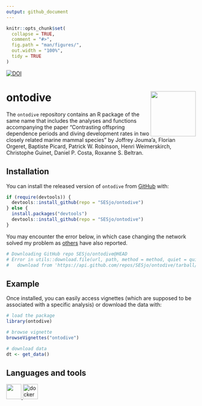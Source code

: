 ```yaml
---
output: github_document
---
```


<!-- README.md is generated from README.Rmd. Please edit that file -->

```r
knitr::opts_chunk$set(
  collapse = TRUE,
  comment = "#>",
  fig.path = "man/figures/",
  out.width = "100%",
  tidy = TRUE
)
```

<!-- badges: start -->


[![DOI](https://zenodo.org/badge/624635607.svg)](https://zenodo.org/badge/latestdoi/624635607)


<!-- badges: end -->

# ontodive <img src="man/figures/logo.png" align="right" width="120"/>

The `ontodive` repository contains an R package of the same name that includes the analyses and functions accompanying the paper "Contrasting offspring dependence periods and diving development rates in two closely related marine mammal species" by Joffrey Jouma'a, Florian Orgeret, Baptiste Picard, Patrick W. Robinson, Henri Weimerskirch, Christophe Guinet, Daniel P. Costa, Roxanne S. Beltran.

## Installation

You can install the released version of `ontodive` from [GitHub](https://github.com/) with:

``` r
if (require(devtools)) {
  devtools::install_github(repo = "SESjo/ontodive")
} else {
  install.packages("devtools")
  devtools::install_github(repo = "SESjo/ontodive")
}
```

You may encounter the error below, in which case changing the network solved my problem as [others](https://community.rstudio.com/t/problem-installing-packages-from-github/158679) have also reported.

```r
# Downloading GitHub repo SESjo/ontodive@HEAD
# Error in utils::download.file(url, path, method = method, quiet = quiet,  :
#   download from 'https://api.github.com/repos/SESjo/ontodive/tarball/HEAD' failed
```

## Example

Once installed, you can easily access vignettes (which are supposed to be associated with a specific analysis) or download the data with:

``` r
# load the package
library(ontodive)

# browse vignette
browseVignettes("ontodive")

# download data
dt <- get_data()
```

## Languages and tools

<p align="left">

<a href="https://cran.r-project.org/" target="_blank" rel="noreferrer" class="external-link"> <img src="https://raw.githubusercontent.com/devicons/devicon/master/icons/r/r-original.svg" width="40" height="40"/></a><a href="https://posit.co/products/open-source/rstudio/" target="_blank" rel="noreferrer" class="external-link"> <img src="https://raw.githubusercontent.com/devicons/devicon/master/icons/rstudio/rstudio-original.svg" alt="docker" width="40" height="40"/></a>

</p>
